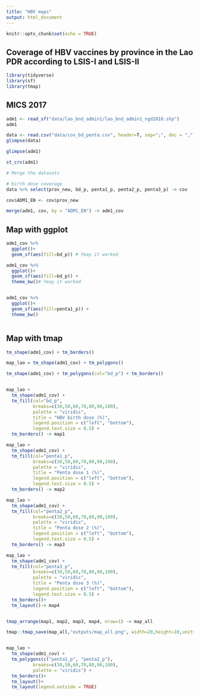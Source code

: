 ```yaml
---
title: "HBV maps"
output: html_document
---
```


```r
knitr::opts_chunk$set(echo = TRUE)
```



## Coverage of HBV vaccines by province in the Lao PDR according to LSIS-I and LSIS-II


```r

library(tidyverse)
library(sf)
library(tmap)

```




## MICS 2017



```r

adm1 <- read_sf("data/lao_bnd_admin1/lao_bnd_admin1_ngd2018.shp")
adm1

data <- read.csv("data/cov_bd_penta.csv", header=T, sep=";", dec = ",")
glimpse(data)

```


```r

glimpse(adm1)

st_crs(adm1)

```


```r

# Merge the datasets

# birth dose coverage
data %>% select(prov_new, bd_p, penta1_p, penta2_p, penta3_p) -> cov

cov$ADM1_EN <- cov$prov_new

merge(adm1, cov, by = "ADM1_EN") -> adm1_cov

```




## Map with ggplot


```r

adm1_cov %>% 
  ggplot()+
  geom_sf(aes(fill=bd_p)) # Yeay it worked

```


```r

adm1_cov %>% 
  ggplot()+
  geom_sf(aes(fill=bd_p)) +
  theme_bw()# Yeay it worked


adm1_cov %>% 
  ggplot()+
  geom_sf(aes(fill=penta1_p)) +
  theme_bw()



```









## Map with tmap


```r

tm_shape(adm1_cov) + tm_borders()

map_lao = tm_shape(adm1_cov) + tm_polygons()

tm_shape(adm1_cov) + tm_polygons(col="bd_p") + tm_borders()



```




```r

map_lao + 
  tm_shape(adm1_cov) + 
  tm_fill(col="bd_p",
          breaks=c(30,50,60,70,80,90,100), 
          palette = "viridis",
          title = "HBV birth dose (%)",
          legend.position = c("left", "bottom"),
          legend.text.size = 0.5) + 
  tm_borders() -> map1

map_lao + 
  tm_shape(adm1_cov) + 
  tm_fill(col="penta1_p",
          breaks=c(30,50,60,70,80,90,100),  
          palette = "viridis",
          title = "Penta dose 1 (%)",
          legend.position = c("left", "bottom"),
          legend.text.size = 0.5) + 
  tm_borders() -> map2

map_lao + 
  tm_shape(adm1_cov) + 
  tm_fill(col="penta2_p",
          breaks=c(30,50,60,70,80,90,100), 
          palette = "viridis",
          title = "Penta dose 2 (%)",
          legend.position = c("left", "bottom"),
          legend.text.size = 0.5) + 
  tm_borders() -> map3

map_lao + 
  tm_shape(adm1_cov) + 
  tm_fill(col="penta3_p",
          breaks=c(30,50,60,70,80,90,100), 
          palette = "viridis",
          title = "Penta dose 3 (%)",
          legend.position = c("left", "bottom"),
          legend.text.size = 0.5) + 
  tm_borders()+
  tm_layout()-> map4


tmap_arrange(map1, map2, map3, map4, nrow=1) -> map_all

tmap::tmap_save(map_all,"outputs/map_all.png", width=20,height=10,units ="cm")



```





```r

map_lao + 
  tm_shape(adm1_cov) + 
  tm_polygons(c("penta1_p", "penta2_p"),
          breaks=c(30,50,60,70,80,90,100), 
          palette = "viridis") +
  tm_borders()+
  tm_layout()+
  tm_layout(legend.outside = TRUE)



```































